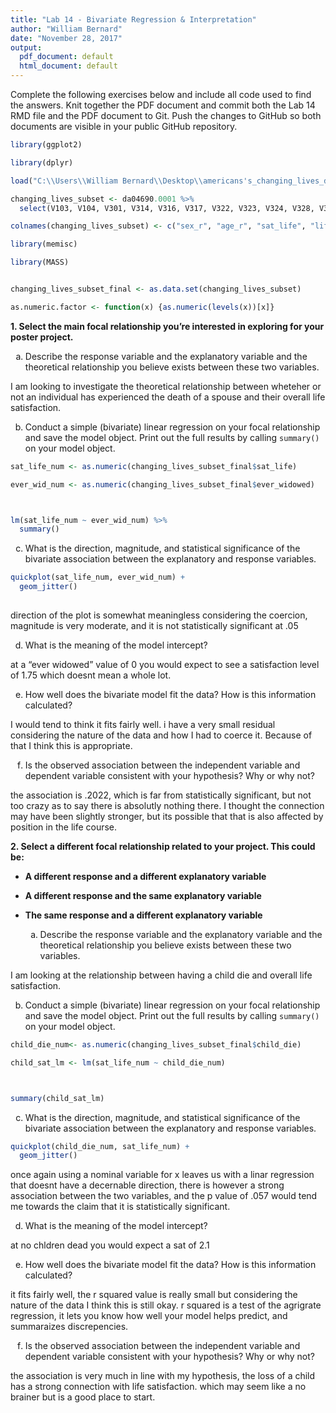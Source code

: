```yaml
---
title: "Lab 14 - Bivariate Regression & Interpretation"
author: "William Bernard"
date: "November 28, 2017"
output:
  pdf_document: default
  html_document: default
---
```


Complete the following exercises below and include all code used to find the answers. Knit together the PDF document and commit both the Lab 14 RMD file and the PDF document to Git. Push the changes to GitHub so both documents are visible in your public GitHub repository.

```r

library(ggplot2)

library(dplyr)

load("C:\\Users\\William Bernard\\Desktop\\americans's_changing_lives_data_set\\ICPSR_04690\\DS0001\\04690-0001-Data.rda")

changing_lives_subset <- da04690.0001 %>% 
  select(V103, V104, V301, V314, V316, V317, V322, V323, V324, V328, V329, V330, V331, V332, V401, V416, V419, V420, V425, V429, V440, V441, V445, V446, V534, V613, V701, V706, V709, V710, V711, V732, V735, V934,V1002, V1006, V1007, V1009, V1010, V1022, V1501, V1504, V1505, V1508, V1520, V1524, V1601, V1602, V1603, V1605, V1609, V1619, V2024, V2027, V2029, V2033, V2200, V2308, V2309, V2310)

colnames(changing_lives_subset) <- c("sex_r", "age_r", "sat_life", "life_could_happier", "look_back_sat", "no_change_life", "sat_home", "sat_neighborhood", "safe_attack", "pos_self_att", "think_am_good", "feel_am_failure", "can_do_any", "pushed_around", "marital_stat", "one_mar_deal_death_spouse" ,"one_mar_deal_divorce", "times_widowed", "times_divorce", "two_plus_mar_deal_divorce", "child_die", "num_child_die", "child_death_unexp", "deal_child_death", "deal_death_parent", "deal_spouse_die", "ever_widowed", "death_unexp", "wid_sui_murd", "fatal_illness", "how_rec_death", "things_happen", "stronger_person", "see_psych", "felt_dep", "was_happy", "felt_lonely", "no_knows_well", "enjoyed_life", "event_cause_dep", "phys_attack", "deal_phys_attack", "life_threat_ill", "deal_ill", "lost_job_three_yr", "deal_job_loss", "accept_bad", "die_when_time", "part_god_plan", "bad_meant_be", "entitled_good_fut", "rew_afterlife", "widowed_y_n", "deal_death_sp_one_plus_mar", "ever_dev", "deal_dev", "life_sat_index", "child_die_three_yr", "assult_three_yr", "ill_threat_three_yr")

library(memisc)

library(MASS)


changing_lives_subset_final <- as.data.set(changing_lives_subset)

as.numeric.factor <- function(x) {as.numeric(levels(x))[x]}
```

**1. Select the main focal relationship you're interested in exploring for your poster project.**

  a. Describe the response variable and the explanatory variable and the theoretical relationship you believe exists between these two variables. 

I am looking to investigate the theoretical relationship between wheteher or not an individual has experienced the death of a spouse and their overall life satisfaction.



  b. Conduct a simple (bivariate) linear regression on your focal relationship and save the model object. Print out the full results by calling `summary()` on your model object. 
  

```r

sat_life_num <- as.numeric(changing_lives_subset_final$sat_life)

ever_wid_num <- as.numeric(changing_lives_subset_final$ever_widowed)



lm(sat_life_num ~ ever_wid_num) %>%
  summary()
```  
  
  c. What is the direction, magnitude, and statistical significance of the bivariate association between the explanatory and response variables. 
  
```r
quickplot(sat_life_num, ever_wid_num) +
  geom_jitter() 
  
```

direction of the plot is somewhat meaningless considering the coercion, magnitude is very moderate, and it is not statistically significant at .05
  
  d. What is the meaning of the model intercept?
  
at a "ever widowed" value of 0 you would expect to see a satisfaction level of 1.75 which doesnt mean a whole lot.  
  
  e. How well does the bivariate model fit the data? How is this information calculated?
  
I would tend to think it fits fairly well. i have a very small residual considering the nature of the data and how I had to coerce it. Because of that I think this is appropriate.
  
 f. Is the observed association between the independent variable and dependent variable consistent with your hypothesis? Why or why not?
  
the association is .2022, which is far from statistically significant, but not too crazy as to say there is absolutly nothing there. I thought the connection may have been slightly stronger, but its possible that that is also affected by position in the life course. 
  
**2. Select a different focal relationship related to your project. This could be:**

* **A different response and a different explanatory variable**

* **A different response and the same explanatory variable**

* **The same response and a different explanatory variable**

  a. Describe the response variable and the explanatory variable and the theoretical relationship you believe exists between these two variables. 
  
I am looking at the relationship between having a child die and overall life satisfaction.
  
  b. Conduct a simple (bivariate) linear regression on your focal relationship and save the model object. Print out the full results by calling `summary()` on your model object. 
  
```r
child_die_num<- as.numeric(changing_lives_subset_final$child_die)

child_sat_lm <- lm(sat_life_num ~ child_die_num)



summary(child_sat_lm)
```
  c. What is the direction, magnitude, and statistical significance of the bivariate association between the explanatory and response variables.
  
```r
quickplot(child_die_num, sat_life_num) +
  geom_jitter()
```
  
once again using a nominal variable for x leaves us with a linar regression that doesnt have a decernable direction, there is however a strong association between the two variables, and the p value of .057 would tend me towards the claim that it is statistically significant. 
  
  d. What is the meaning of the model intercept?
  
at no chldren dead you would expect a sat of 2.1 
  
  e. How well does the bivariate model fit the data? How is this information calculated?
  
it fits fairly well, the r squared value is really small but considering the nature of the data I think this is still okay. r squared is a test of the agrigrate regression, it lets you know how well your model helps predict, and summaraizes discrepencies.
  
  f. Is the observed association between the independent variable and dependent variable consistent with your hypothesis? Why or why not?
  
the association is very much in line with my hypothesis, the loss of a child has a strong connection with life satisfaction. which may seem like a no brainer but is a good place to start.  

